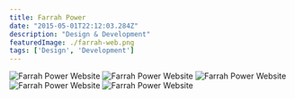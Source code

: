```yaml
---
title: Farrah Power
date: "2015-05-01T22:12:03.284Z"
description: "Design & Development"
featuredImage: ./farrah-web.png
tags: ['Design', 'Development']
---
```

![Farrah Power Website](./farrah-web.png)
![Farrah Power Website](./farrah-logo.png)
![Farrah Power Website](./farrah-web-1.png)
![Farrah Power Website](./farrah-web-2.png)
![Farrah Power Website](./farrah-web-3.png)
